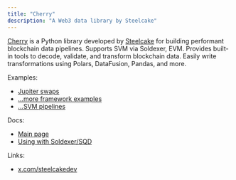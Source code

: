 ```yaml
---
title: "Cherry"
description: "A Web3 data library by Steelcake"
---
```


[Cherry](https://github.com/steelcake/cherry) is a Python library developed by [Steelcake](https://steelcake.com) for building performant blockchain data pipelines. Supports SVM via Soldexer, EVM. Provides built-in tools to decode, validate, and transform blockchain data. Easily write transformations using Polars, DataFusion, Pandas, and more.

Examples:
- [Jupiter swaps](https://github.com/steelcake/cherry/blob/main/examples/jup_swap.py)
- [...more framework examples](https://github.com/steelcake/cherry/tree/main/examples)
- [...SVM pipelines](https://github.com/steelcake/cherry-pipelines/tree/main/src/cherry_pipelines/svm)

Docs:
- [Main page](https://steelcake.github.io/cherry-docs)
- [Using with Soldexer/SQD](https://steelcake.github.io/cherry-docs/providers/sqd.html)

Links:
- [x.com/steelcakedev](https://x.com/steelcakedev)


